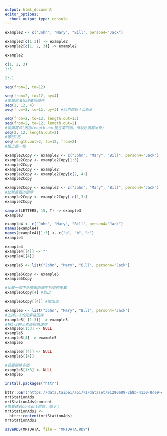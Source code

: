 ```yaml
---
output: html_document
editor_options: 
  chunk_output_type: console
---
```


```r
example2 <- c("John", "Mary", "Bill", person4="Jack")
```

```r
example2[c(1:3)] -> example2
example2[c(1, 2, 3)] -> example2
```

```r
example2
```

```r
c(1, 2, 3)
1:3
```
```r
2:-1
```

```r
seq(from=2, to=12)

```

```r
seq(from=2, to=12, by=4)
#偷懶寫法比須依照順序
seq(2, 12, 4)
seq(from=2, to=12, by=3) #以不超過十二為主
```

```r
seq(from=2, to=12, length.out=13)
seq(from=2, to=12, length.out=2)
#偷懶寫法(因為length.out是在第四個，所以必須寫出來)
seq(2, 12, length.out=2)
#等份1格
seq(length.out=2, to=12, from=2)
#跟上面一樣
```

```r
example2Copy <- example2 <- c("John", "Mary", "Bill", person4="Jack")
example2Copy <- example2Copy[1:3]
example2Copy
example2Copy <- example2
example2Copy <- example2Copy[c(2, 4)]
example2Copy
```

```r
example2Copy <- example2 <- c("John", "Mary", "Bill", person4="Jack")
#比較直觀的刪除
example2Copy <- example2Copy[-c(1,3)]
example2Copy
```

```r
sample(LETTERS, 15, T) -> example3
example3
```

```r
example4 <- c("John", "Mary", "Bill", person4="Jack")
names(example4)
names(example4)[1:3] <- c("a", "b", "c")
example4
```

```r
example4
example4[[4]] <- ""
example4[[4]]
```


```r
example5 <- list("John", "Mary", "Bill", person4="Jack")
```

```r
example5Copy <- example5
example5Copy
```
```r
#比較一個中括號跟兩個中括號的差異
example5Copy[4] #取出

example5Copy[[4]] #取出值
```

```r
example5 <- list("John", "Mary", "Bill", person4="Jack")
#去掉1-3的元素後回存
example5[-(1:3)] -> example5
#把1-3的元素值設為虛空
example5[1:3] <- NULL
example5
example5[4] -> example5
example5

```


```r
example5[[4]] <- NULL
example5[[4]]

```
```r
#若要刪掉多個
example5[1:3] <- NULL
example5

```



```r
install.packages("httr")
```

```r
httr::GET("https://data.taipei/api/v1/dataset/91290609-2b8b-4130-8ce9-e6085529bc46?scope=resourceAquire&limit=1000") -> mrtStationAds
mrtStationAds
mrtStationAds$content
#需要透過content還原，如下：
mrtStationAds1 <- 
  httr::content(mrtStationAds)
mrtStationAds1
```
```r
saveRDS(MRTDATA, file = "MRTDATA.RDS")
```

















